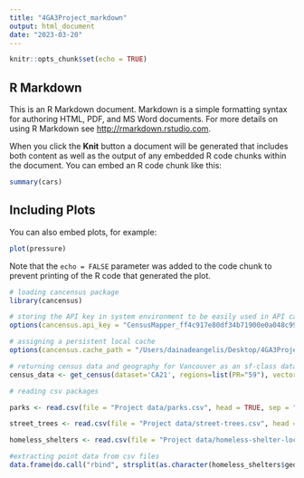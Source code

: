 ```yaml
---
title: "4GA3Project_markdown"
output: html_document
date: "2023-03-20"
---
```


```r
knitr::opts_chunk$set(echo = TRUE)
```

## R Markdown

This is an R Markdown document. Markdown is a simple formatting syntax for authoring HTML, PDF, and MS Word documents. For more details on using R Markdown see <http://rmarkdown.rstudio.com>.

When you click the **Knit** button a document will be generated that includes both content as well as the output of any embedded R code chunks within the document. You can embed an R code chunk like this:

```r
summary(cars)
```

## Including Plots

You can also embed plots, for example:

```r
plot(pressure)
```

Note that the `echo = FALSE` parameter was added to the code chunk to prevent printing of the R code that generated the plot.


```r
# loading cancensus package
library(cancensus)
```

```r
# storing the API key in system environment to be easily used in API calls
options(cancensus.api_key = "CensusMapper_ff4c917e80df34b71900e0a048c999dd")
```

```r
# assigning a persistent local cache
options(cancensus.cache_path = "/Users/dainadeangelis/Desktop/4GA3Project-/Project data")
```

```r
# returning census data and geography for Vancouver as an sf-class dataframe
census_data <- get_census(dataset='CA21', regions=list(PR="59"), vectors=c("v_CA21_1","v_CA21_906","v_CA21_4237","v_CA21_4917","v_CA21_434"), labels="detailed", geo_format="sf", level='CT')
```

```r
# reading csv packages

parks <- read.csv(file = "Project data/parks.csv", head = TRUE, sep = ";") 

street_trees <- read.csv(file = "Project data/street-trees.csv", head = TRUE, sep = ";") 

homeless_shelters <- read.csv(file = "Project data/homeless-shelter-locations.csv", head = TRUE, sep = ";") 
```


```r
#extracting point data from csv files
data.frame(do.call("rbind", strsplit(as.character(homeless_shelters$geo_point_2d), ",", fixed = TRUE)))



```

